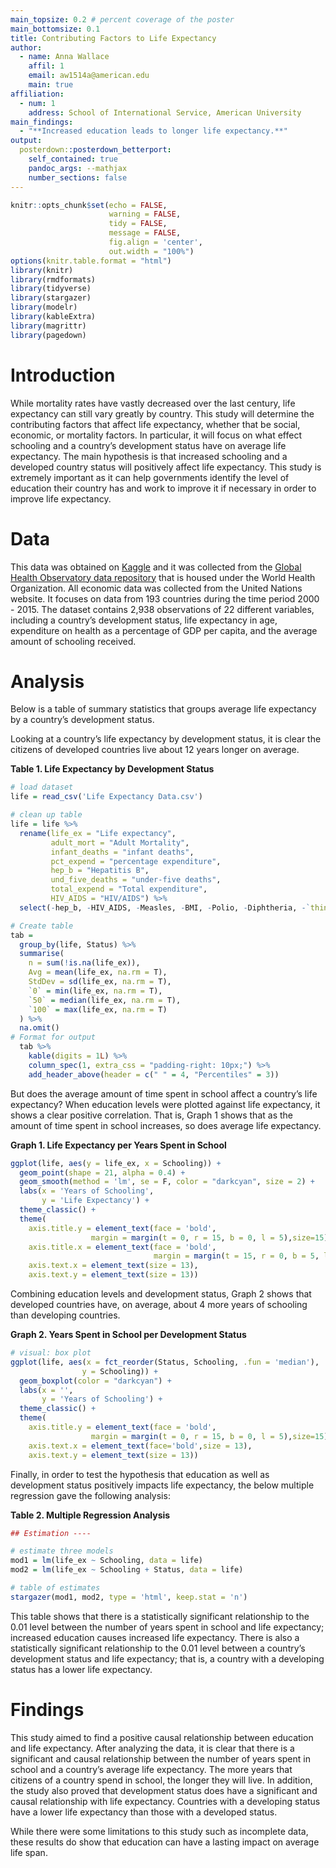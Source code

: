---
main_topsize: 0.2 # percent coverage of the poster
main_bottomsize: 0.1
title: Contributing Factors to Life Expectancy 
author:
  - name: Anna Wallace
    affil: 1
    email: aw1514a@american.edu
    main: true
affiliation:
  - num: 1
    address: School of International Service, American University
main_findings:
  - "**Increased education leads to longer life expectancy.**"
output: 
  posterdown::posterdown_betterport:
    self_contained: true
    pandoc_args: --mathjax
    number_sections: false
---

```{r, include=FALSE}
knitr::opts_chunk$set(echo = FALSE,
                      warning = FALSE,
                      tidy = FALSE,
                      message = FALSE,
                      fig.align = 'center',
                      out.width = "100%")
options(knitr.table.format = "html") 
library(knitr)
library(rmdformats)
library(tidyverse)
library(stargazer)
library(modelr)
library(kableExtra)
library(magrittr)
library(pagedown)
```

# Introduction

While mortality rates have vastly decreased over the last century, life expectancy can still vary greatly by country. This study will determine the contributing factors that affect life expectancy, whether that be social, economic, or mortality factors. In particular, it will focus on what effect schooling and a country's development status have on average life expectancy. The main hypothesis is that increased schooling and a developed country status will positively affect life expectancy. This study is extremely important as it can help governments identify the level of education their country has and work to improve it if necessary in order to improve life expectancy. 

# Data

This data was obtained on [Kaggle](https://www.kaggle.com/datasets/kumarajarshi/life-expectancy-who) and it was collected from the [Global Health Observatory data repository](https://www.who.int/data/gho) that is housed under the World Health Organization. All economic data was collected from the United Nations website. It focuses on data from 193 countries during the time period 2000 - 2015. The dataset contains 2,938 observations of 22 different variables, including a country's development status, life expectancy in age, expenditure on health as a percentage of GDP per capita, and the average amount of schooling received. 

# Analysis

Below is a table of summary statistics that groups average life expectancy by a country's development status. 

Looking at a country's life expectancy by development status, it is clear the citizens of developed countries live about 12 years longer on average. 

**Table 1. Life Expectancy by Development Status** 
```{r groupsum}
# load dataset
life = read_csv('Life Expectancy Data.csv')

# clean up table
life = life %>%
  rename(life_ex = "Life expectancy",
         adult_mort = "Adult Mortality",
         infant_deaths = "infant deaths",
         pct_expend = "percentage expenditure",
         hep_b = "Hepatitis B",
         und_five_deaths = "under-five deaths",
         total_expend = "Total expenditure",
         HIV_AIDS = "HIV/AIDS") %>%
  select(-hep_b, -HIV_AIDS, -Measles, -BMI, -Polio, -Diphtheria, -`thinness  1-19 years`, -`thinness 5-9 years`)

# Create table
tab = 
  group_by(life, Status) %>%
  summarise(
    n = sum(!is.na(life_ex)),
    Avg = mean(life_ex, na.rm = T),
    StdDev = sd(life_ex, na.rm = T),
    `0` = min(life_ex, na.rm = T),
    `50` = median(life_ex, na.rm = T),
    `100` = max(life_ex, na.rm = T)
  ) %>%
  na.omit()
# Format for output
  tab %>%
    kable(digits = 1L) %>%
    column_spec(1, extra_css = "padding-right: 10px;") %>%
    add_header_above(header = c(" " = 4, "Percentiles" = 3))
```

But does the average amount of time spent in school affect a country's life expectancy? When education levels were plotted against life expectancy, it shows a clear positive correlation. That is, Graph 1 shows that as the amount of time spent in school increases, so does average life expectancy.

**Graph 1. Life Expectancy per Years Spent in School** 
```{r schoolviz}
ggplot(life, aes(y = life_ex, x = Schooling)) +
  geom_point(shape = 21, alpha = 0.4) +
  geom_smooth(method = 'lm', se = F, color = "darkcyan", size = 2) +
  labs(x = 'Years of Schooling',
       y = 'Life Expectancy') +
  theme_classic() +
  theme(
    axis.title.y = element_text(face = 'bold',
                  margin = margin(t = 0, r = 15, b = 0, l = 5),size=15),
    axis.title.x = element_text(face = 'bold',
                                margin = margin(t = 15, r = 0, b = 5, l = 0),size=15),
    axis.text.x = element_text(size = 13),
    axis.text.y = element_text(size = 13))
```

Combining education levels and development status, Graph 2 shows that developed countries have, on average, about 4 more years of schooling than developing countries. 

**Graph 2. Years Spent in School per Development Status**
```{r devschool viz}
# visual: box plot
ggplot(life, aes(x = fct_reorder(Status, Schooling, .fun = 'median'), 
                y = Schooling)) +
  geom_boxplot(color = "darkcyan") +
  labs(x = '',
       y = 'Years of Schooling') +
  theme_classic() +
  theme(
    axis.title.y = element_text(face = 'bold',
                  margin = margin(t = 0, r = 15, b = 0, l = 5),size=15),
    axis.text.x = element_text(face='bold',size = 13),
    axis.text.y = element_text(size = 13))
```

Finally, in order to test the hypothesis that education as well as development status positively impacts life expectancy, the below multiple regression gave the following analysis: 

**Table 2. Multiple Regression Analysis**
```{r model, results = 'asis'}
## Estimation ----

# estimate three models
mod1 = lm(life_ex ~ Schooling, data = life)
mod2 = lm(life_ex ~ Schooling + Status, data = life)

# table of estimates
stargazer(mod1, mod2, type = 'html', keep.stat = 'n')
```

This table shows that there is a statistically significant relationship to the 0.01 level between the number of years spent in school and life expectancy; increased education causes increased life expectancy. There is also a statistically significant relationship to the 0.01 level between a country's development status and life expectancy; that is, a country with a developing status has a lower life expectancy.


# Findings

This study aimed to find a positive causal relationship between education and life expectancy. After analyzing the data, it is clear that there is a significant and causal relationship between the number of years spent in school and a country's average life expectancy. The more years that citizens of a country spend in school, the longer they will live. In addition, the study also proved that development status does have a significant and causal relationship with life expectancy. Countries with a developing status have a lower life expectancy than those with a developed status.

While there were some limitations to this study such as incomplete data, these results do show that education can have a lasting impact on average life span. 
